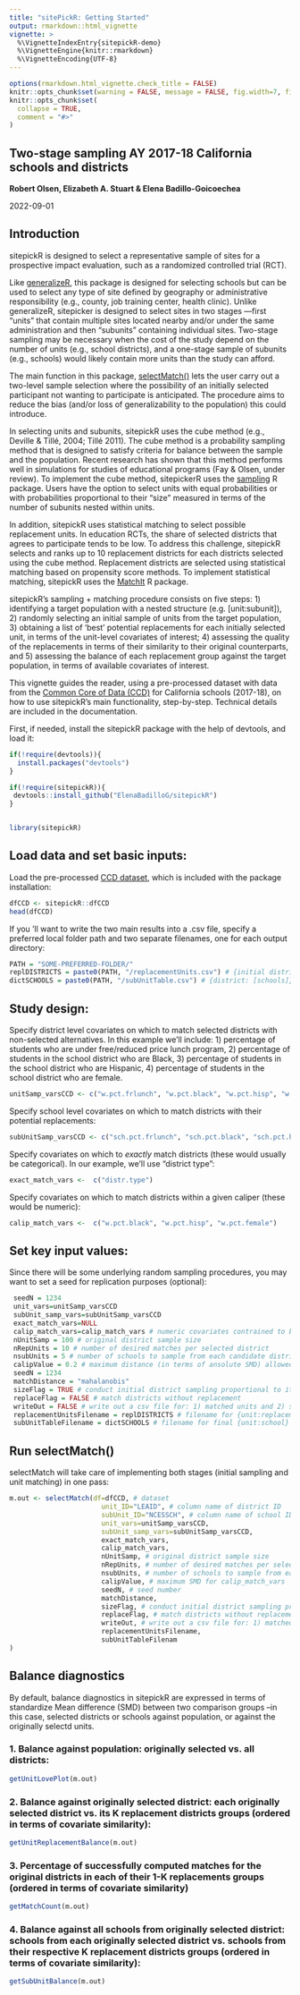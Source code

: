```yaml
---
title: "sitePickR: Getting Started"
output: rmarkdown::html_vignette
vignette: >
  %\VignetteIndexEntry{sitepickR-demo}
  %\VignetteEngine{knitr::rmarkdown}
  %\VignetteEncoding{UTF-8}
---
```


```r
options(rmarkdown.html_vignette.check_title = FALSE) 
knitr::opts_chunk$set(warning = FALSE, message = FALSE, fig.width=7, fig.height=5) 
knitr::opts_chunk$set(
  collapse = TRUE,
  comment = "#>"
)
```

## Two-stage sampling AY 2017-18 California schools and districts

__Robert Olsen, Elizabeth A. Stuart & Elena Badillo-Goicoechea__

2022-09-01

## Introduction

sitepickR is designed to select a representative sample of sites for a prospective impact evaluation, such as a randomized controlled trial (RCT). 

Like [generalizeR](https://nustat.github.io/generalizeR/), this package is designed for selecting schools but can be used to select any type of site defined by geography or administrative responsibility (e.g., county, job training center, health clinic). Unlike generalizeR, sitepicker is designed to select sites in two stages —first “units” that contain multiple sites located nearby and/or under the same administration and then “subunits” containing individual sites. Two-stage sampling may be necessary when the cost of the study depend on the number of units (e.g., school districts), and a one-stage sample of subunits (e.g., schools) would likely contain more units than the study can afford.

The main function in this package, [selectMatch()](vignettes/selectMatch.html) lets the user carry out a two-level sample selection where the possibility of an initially selected participant not wanting to participate is anticipated. The procedure aims to reduce the bias (and/or loss of generalizability to the population) this could introduce.

In selecting units and subunits, sitepickR uses the cube method (e.g., Deville & Tillé, 2004; Tillé 2011). The cube method is a probability sampling method that is designed to satisfy criteria for balance between the sample and the population. Recent research has shown that this method performs well in simulations for studies of educational programs (Fay & Olsen, under review). To implement the cube method, sitepickerR uses the [sampling](https://cran.r-project.org/web/packages/sampling/index.html) R package. Users have the option to select units with equal probabilities or with probabilities proportional to their “size” measured in terms of the number of subunits nested within units.


In addition, sitepickR uses statistical matching to select possible replacement units. In education RCTs, the share of selected districts that agrees to participate tends to be low. To address this challenge, sitepickR selects and ranks up to 10 replacement districts for each districts selected using the cube method. Replacement districts are selected using statistical matching based on propensity score methods. To implement statistical matching, sitepickR uses the [MatchIt](https://cran.r-project.org/web/packages/MatchIt/vignettes/MatchIt.html) R package.


sitepickR's sampling + matching procedure consists on five steps: 1) identifying a target population with a nested structure (e.g. [unit:subunit]), 2) randomly selecting an initial sample of units from the target population, 3) obtaining a list of 'best' potential replacements for each initially selected unit, in terms of the unit-level covariates of interest; 4) assessing the quality of the replacements in terms of their similarity to their original counterparts, and 5) assessing the balance of each replacement group against the target population, in terms of available covariates of interest. 

This vignette guides the reader, using a pre-processed dataset with data from the [Common Core of Data (CCD)]()  for California schools (2017-18), on how to use sitepickR's main functionality, step-by-step. Technical details are included in the documentation.

First, if needed, install the sitepickR package with the help of devtools, and load it:

```r

if(!require(devtools)){
  install.packages("devtools")
}

if(!require(sitepickR)){
 devtools::install_github("ElenaBadilloG/sitepickR")
}


library(sitepickR)

```
## Load data and set basic inputs:

Load the pre-processed [CCD dataset](), which is included with the package installation:

```r
dfCCD <- sitepickR::dfCCD
head(dfCCD)
```

If you 'll want to write the two main results into a .csv file, specify a preferred local folder path and two separate filenames, one for each output directory:

```r
PATH = "SOME-PREFERRED-FOLDER/" 
replDISTRICTS = paste0(PATH, "/replacementUnits.csv") # {initial district:[replacements]} directory
dictSCHOOLS = paste0(PATH, "/subUnitTable.csv") # {district: [schools]} directory
```

## Study design:

Specify district level covariates on which to match selected districts with non-selected alternatives. In this example we'll include: 1) percentage of students who are under free/reduced price lunch program, 2) percentage of students in the school district who are Black, 3) percentage of students in the school district who are Hispanic, 4) percentage of students in the school district who are female.

```r
unitSamp_varsCCD <- c("w.pct.frlunch", "w.pct.black", "w.pct.hisp", "w.pct.female") 
```

Specify school level covariates on which to match districts with their potential replacements:
```r
subUnitSamp_varsCCD <- c("sch.pct.frlunch", "sch.pct.black", "sch.pct.hisp", "sch.pct.female")
```
Specify covariates on which to _exactly_ match districts (these would usually be categorical). In our example, we'll use "district type":
```r
exact_match_vars <-  c("distr.type")
```
Specify covariates on which to match districts within a given caliper (these would be numeric):
```r
calip_match_vars <-  c("w.pct.black", "w.pct.hisp", "w.pct.female")
```

## Set key input values:

Since there will be some underlying random sampling procedures, you may want to set a seed for replication purposes (optional):

```r
 seedN = 1234 
 unit_vars=unitSamp_varsCCD
 subUnit_samp_vars=subUnitSamp_varsCCD
 exact_match_vars=NULL
 calip_match_vars=calip_match_vars # numeric covariates contrained to be within a maximum given distance
 nUnitSamp = 100 # original district sample size
 nRepUnits = 10 # number of desired matches per selected district
 nsubUnits = 5 # number of schools to sample from each candidate district
 calipValue = 0.2 # maximum distance (in terms of ansolute SMD) allowed for calip_match_vars
 seedN = 1234
 matchDistance = "mahalanobis" 
 sizeFlag = TRUE # conduct initial district sampling proportional to its number of schools 
 replaceFlag = FALSE # match districts without replacement
 writeOut = FALSE # write out a csv file for: 1) matched units and 2) selected schools
 replacementUnitsFilename = replDISTRICTS # filename for {unit:replacement} directory
 subUnitTableFilename = dictSCHOOLS # filename for final {unit:school} directory

```

## Run selectMatch()

selectMatch will take care of implementing both stages (initial sampling and unit matching) in one pass:

```r

m.out <- selectMatch(df=dfCCD, # dataset
                       unit_ID="LEAID", # column name of district ID
                       subUnit_ID="NCESSCH", # column name of school ID
                       unit_vars=unitSamp_varsCCD,
                       subUnit_samp_vars=subUnitSamp_varsCCD,
                       exact_match_vars,
                       calip_match_vars, 
                       nUnitSamp, # original district sample size
                       nRepUnits, # number of desired matches per selected district
                       nsubUnits, # number of schools to sample from each candidate district
                       calipValue, # maximum SMD for calip_match_vars
                       seedN, # seed number
                       matchDistance,
                       sizeFlag, # conduct initial district sampling proportional to its number of schools 
                       replaceFlag, # match districts without replacement
                       writeOut, # write out a csv file for: 1) matched units and 2) selected schools
                       replacementUnitsFilename,
                       subUnitTableFilenam
)
```


## Balance diagnostics

By default, balance diagnostics in sitepickR are expressed in terms of standardize Mean difference (SMD) between two comparison groups --in this case, selected districts or schools against population, or against the originally selectd units.

### 1. Balance against population: originally selected vs. all districts:

```r
getUnitLovePlot(m.out)
```

### 2. Balance against originally selected district: each originally selected district vs. its K replacement districts groups (ordered in terms of covariate similarity):

```r
getUnitReplacementBalance(m.out)
```

### 3. Percentage of successfully computed matches for the original districts in each of their  1-K replacements groups (ordered in terms of covariate similarity) 

```r
getMatchCount(m.out)
```

### 4. Balance against all schools from originally selected district: schools from each originally selected district vs. schools from their respective K replacement districts groups (ordered in terms of covariate similarity):

```r
getSubUnitBalance(m.out)
```
